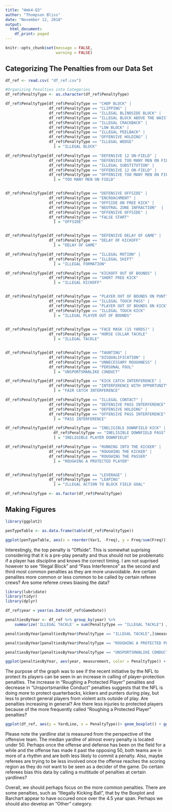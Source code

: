 ```yaml
---
title: "Hmk4-Q3"
author: "Thompson Bliss"
date: "November 12, 2018"
output:
  html_document:
    df_print: paged
---
```


```r
knitr::opts_chunk$set(message = FALSE,
                      warning = FALSE)
```

## Categorizing The Penalties from our Data Set


```r

df_ref <- read.csv( "df_ref.csv")

#Organizing Penalties into Categories
df_ref$PenaltyType <- as.character(df_ref$PenaltyType)

df_ref$PenaltyType[df_ref$PenaltyType == "CHOP BLOCK" | 
                   df_ref$PenaltyType == "CLIPPING" |  
                   df_ref$PenaltyType == "ILLEGAL BLINDSIDE BLOCK" |  
                   df_ref$PenaltyType == "ILLEGAL BLOCK ABOVE THE WAIST" | 
                   df_ref$PenaltyType == "ILLEGAL CRACKBACK" | 
                   df_ref$PenaltyType == "LOW BLOCK" | 
                   df_ref$PenaltyType == "ILLEGAL PEELBACK" |
                   df_ref$PenaltyType == "OFFENSIVE HOLDING" |
                   df_ref$PenaltyType == "ILLEGAL WEDGE" 
                     ] = "ILLEGAL BLOCK"

df_ref$PenaltyType[df_ref$PenaltyType == "DEFENSIVE 12 ON-FIELD" | 
                   df_ref$PenaltyType == "DEFENSIVE TOO MANY MEN ON FIELD" |  
                   df_ref$PenaltyType == "ILLEGAL SUBSTITUTION" |  
                   df_ref$PenaltyType == "OFFENSIVE 12 ON-FIELD" | 
                   df_ref$PenaltyType == "OFFENSIVE TOO MANY MEN ON FIELD" 
                     ] = "TOO MANY MEN ON FIELD"


df_ref$PenaltyType[df_ref$PenaltyType == "DEFENSIVE OFFSIDE" | 
                   df_ref$PenaltyType == "ENCROACHMENT" |  
                   df_ref$PenaltyType == "OFFSIDE ON FREE KICK" |
                   df_ref$PenaltyType == "NEUTRAL ZONE INFRACTION"  |
                   df_ref$PenaltyType == "OFFENSIVE OFFSIDE" |
                   df_ref$PenaltyType == "FALSE START"
                     ] = "OFFSIDE"


df_ref$PenaltyType[df_ref$PenaltyType == "DEFENSIVE DELAY OF GAME" |
                   df_ref$PenaltyType == "DELAY OF KICKOFF"
                     ] = "DELAY OF GAME"

df_ref$PenaltyType[df_ref$PenaltyType == "ILLEGAL MOTION" | 
                   df_ref$PenaltyType == "ILLEGAL SHIFT"
                     ] = "ILLEGAL FORMATION"

df_ref$PenaltyType[df_ref$PenaltyType == "KICKOFF OUT OF BOUNDS" |
                   df_ref$PenaltyType == "SHORT FREE KICK"
                     ] = "ILLEGAL KICKOFF"


df_ref$PenaltyType[df_ref$PenaltyType == "PLAYER OUT OF BOUNDS ON PUNT" |
                   df_ref$PenaltyType == "ILLEGAL TOUCH PASS" |
                   df_ref$PenaltyType == "PLAYER OUT OF BOUNDS ON KICK"  |
                   df_ref$PenaltyType == "ILLEGAL TOUCH KICK"
                     ] = "ILLEGAL PLAYER OUT OF BOUNDS"
                     

df_ref$PenaltyType[df_ref$PenaltyType == "FACE MASK (15 YARDS)" | 
                   df_ref$PenaltyType == "HORSE COLLAR TACKLE"
                     ] = "ILLEGAL TACKLE"


df_ref$PenaltyType[df_ref$PenaltyType == "TAUNTING" | 
                   df_ref$PenaltyType == "DISQUALIFICATION" |
                   df_ref$PenaltyType == "UNNECESSARY ROUGHNESS" |
                   df_ref$PenaltyType == "PERSONAL FOUL"
                     ] = "UNSPORTSMANLIKE CONDUCT"

df_ref$PenaltyType[df_ref$PenaltyType == "KICK CATCH INTERFERENCE" | 
                   df_ref$PenaltyType == "INTERFERENCE WITH OPPORTUNITY TO CATCH"
                     ] = "FAIR CATCH INTERFERENCE"

df_ref$PenaltyType[df_ref$PenaltyType == "ILLEGAL CONTACT" |
                   df_ref$PenaltyType == "DEFENSIVE PASS INTERFERENCE" |
                   df_ref$PenaltyType == "DEFENSIVE HOLDING" |
                   df_ref$PenaltyType == "OFFENSIVE PASS INTERFERENCE"
                     ] = "PASS INTERFERENCE"

df_ref$PenaltyType[df_ref$PenaltyType == "INELIGIBLE DOWNFIELD KICK" |
                     df_ref$PenaltyType == "INELIGIBLE DOWNFIELD PASS"
                     ] = "INELIGIBLE PLAYER DOWNFIELD"

df_ref$PenaltyType[df_ref$PenaltyType == "RUNNING INTO THE KICKER" |
                   df_ref$PenaltyType == "ROUGHING THE KICKER" |
                   df_ref$PenaltyType == "ROUGHING THE PASSER"  
                     ] = "ROUGHING A PROTECTED PLAYER"


df_ref$PenaltyType[df_ref$PenaltyType == "LEVERAGE" | 
                   df_ref$PenaltyType == "LEAPING"
                     ] = "ILLEGAL ACTION TO BLOCK FIELD GOAL"

df_ref$PenaltyType <- as.factor(df_ref$PenaltyType)

```

## Making Figures

```r
library(ggplot2)

penTypeTable <- as.data.frame(table(df_ref$PenaltyType))

ggplot(penTypeTable, aes(x = reorder(Var1, -Freq), y = Freq/sum(Freq)))+  geom_col() + ggtitle("Percentage of Each Penalty Type Called",) + xlab("Penalty Type") + ylab("Percentage") + theme(plot.title = element_text(hjust = 0.5), axis.text.x  = element_text(angle=45, hjust = 1))

```

Interestingly, the top penalty is "Offside". This is somewhat suprising considering that it is a pre-play penalty and thus should not be problematic if a player has discipline and knows the correct timing. I am not suprised however to see "Illegal Block" and "Pass Interference" as the second and third most common penalties as they are more unavoidable. Are certain penalites more common or less common to be called by certain referee crews? Are some referee crews biasing the data?

```r
library(lubridate)
library(tidyr)
library(dplyr)

df_ref$year = year(as.Date(df_ref$GameDate))

penaltiesByYear <- df_ref %>% group_by(year) %>% 
    summarize('ILLEGAL TACKLE' = sum(PenaltyType == "ILLEGAL TACKLE") / n(), 'ROUGHING A PROTECTED PLAYER' = sum(PenaltyType == "ROUGHING A PROTECTED PLAYER")  / n(), 'UNSPORTSMANLIKE CONDUCT' = sum(PenaltyType == "UNSPORTSMANLIKE CONDUCT")  / n()) %>% gather(key = PenaltyType, value = measurement, -year)

penaltiesByYear[penaltiesByYear$PenaltyType == "ILLEGAL TACKLE",]$measurement <- penaltiesByYear[penaltiesByYear$PenaltyType == "ILLEGAL TACKLE",]$measurement * 100/penaltiesByYear[penaltiesByYear$PenaltyType == "ILLEGAL TACKLE",]$measurement[1]

penaltiesByYear[penaltiesByYear$PenaltyType == "ROUGHING A PROTECTED PLAYER",]$measurement <- penaltiesByYear[penaltiesByYear$PenaltyType == "ROUGHING A PROTECTED PLAYER",]$measurement * 100/penaltiesByYear[penaltiesByYear$PenaltyType == "ROUGHING A PROTECTED PLAYER",]$measurement[1]

penaltiesByYear[penaltiesByYear$PenaltyType == "UNSPORTSMANLIKE CONDUCT",]$measurement <- penaltiesByYear[penaltiesByYear$PenaltyType == "UNSPORTSMANLIKE CONDUCT",]$measurement * 100/penaltiesByYear[penaltiesByYear$PenaltyType == "UNSPORTSMANLIKE CONDUCT",]$measurement[1]

ggplot(penaltiesByYear, aes(year, measurement, color = PenaltyType)) + geom_line() + xlab("Date") + ylab("Scaled Percentage of Total Penalties") + theme(plot.title = element_text(hjust = 0.5)) + ggtitle("Evolution of the Calling of Player-Protection Penalties",)


```

The purpose of the graph was to see if the recent initiative by the NFL to protect its players can be seen in an increase in calling of player-protection penalties. The increase in "Roughing a Protected Player" penalites and decrease in "Unsportsmanlike Conduct" penalties suggests that the NFL is doing more to protect quarterbacks, kickers and punters during play, but less to protect general players from violent acts outside of play. Are penalties increasing in general? Are there less injuries to protected players because of the more frequently called "Roughing a Protected Player" penalties?

```r

ggplot(df_ref, aes(y = YardLine, x = PenaltyType))+ geom_boxplot() + ggtitle("Box Plots of what Yardline Each Penalty is Called.") + theme(panel.background = element_rect(fill='green')) + coord_flip()

```

Please note the yardline stat is measured from the perspective of the offensive team. The median yardlne of almost every penalty is located under 50. Perhaps once the offense and defense has been on the field for a while and the offense has made it past the opposing 50, both teams are in more of a rhythm and are both less likely to commit a penalty. Also, maybe referees are trying to be less involved once the offense reaches the scoring region as they do not want to be seen as a decider of the game. Do certain referees bias this data by calling a multitude of penalties at certain yardlines?

Overall, we should perhaps focus on the more common penalties. There are some penalties, such as "Illegally Kicking Ball", that by the Boxplot and Barchart appear to have occured once over the 4.5 year span. Perhaps we should also develop an "Other" category.